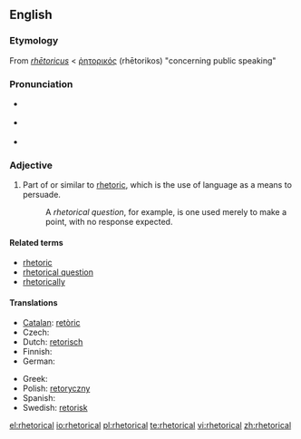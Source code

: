 {{was wotd|2007|February|26}}
==English==

===Etymology===
From {{etyl|la}} ''[[rhetoricus|rhētoricus]]'' < {{etyl|grc}} [[ῥητορικός]] (rhētorikos) "concerning public speaking"

===Pronunciation===
* {{a|RP}} {{IPA|/rɪˈtɒr.ɪ.kəl/|/rəˈtɒr.ɪ.kəl/}}
* {{a|US}} {{IPA|/rɪˈtɔːrɪkəl/|/rəˈtɔːrɪkəl/}}
* {{audio|en-us-rhetorical.ogg|Audio (US)}}

===Adjective===
{{en-adj|-}}

# Part of or similar to [[rhetoric]], which is the use of language as a means to persuade.
#: A ''rhetorical question'', for example, is one used merely to make a point, with no response expected.

====Related terms====
* [[rhetoric]]
* [[rhetorical question]]
* [[rhetorically]]

====Translations====
{{top}}
* [[Catalan]]: [[retòric]]
* Czech: {{t-|cs|řečnický|m}}
* Dutch: [[retorisch]]
* Finnish: {{t+|fi|retorinen}}
* German: {{t+|de|rhetorisch}}
{{mid}}
* Greek: {{t|el|ρητορικός|tr=ritorikós|sc=Grek}}
* Polish: [[retoryczny]] {{m}}
* Spanish: {{t-|es|retórico}}
* Swedish: [[retorisk]]
{{bottom}}

[[el:rhetorical]]
[[io:rhetorical]]
[[pl:rhetorical]]
[[te:rhetorical]]
[[vi:rhetorical]]
[[zh:rhetorical]]